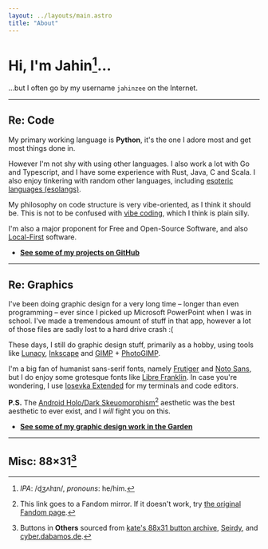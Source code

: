 ```yaml
---
layout: ../layouts/main.astro
title: "About"
---
```


# Hi, I'm Jahin[^1]…

…but I often go by my username `jahinzee` on the Internet.

---

## Re: Code

My primary working language is **Python**, it's the one I adore most and get most things done in.

However I'm not shy with using other languages. I also work a lot with Go and Typescript, and I have
some experience with Rust, Java, C and Scala. I also enjoy tinkering with random other languages,
including [esoteric languages (esolangs)][esolangs].

My philosophy on code structure is very vibe-oriented, as I think it should be. This is not to be
confused with [vibe coding][], which I think is plain silly.

I'm also a major proponent for Free and Open-Source Software, and also [Local-First][] software.

- **[See some of my projects on GitHub][github]**

---

## Re: Graphics

I've been doing graphic design for a very long time – longer than even programming – ever since I
picked up Microsoft PowerPoint when I was in school. I've made a tremendous amount of stuff in that
app, however a lot of those files are sadly lost to a hard drive crash :(

These days, I still do graphic design stuff, primarily as a hobby, using tools like [Lunacy][],
[Inkscape][] and [GIMP][] + [PhotoGIMP][].


I'm a big fan of humanist sans-serif fonts, namely [Frutiger][] and [Noto Sans][], but I do enjoy
some grotesque fonts like [Libre Franklin][]. In case you're wondering, I use [Iosevka Extended][]
for my terminals and code editors. 

**P.S.** The [Android Holo/Dark Skeuomorphism][][^2] aesthetic was the best aesthetic to ever exist,
         and I _will_ fight you on this.

- **[See some of my graphic design work in the Garden](/garden/home/#graphics)**

---

## Misc: 88×31[^3]

<Badges />

[^1]: *IPA*: /d͜ʒʌhɪn/, *pronouns*: he/him.

[^2]: This link goes to a Fandom mirror. If it doesn't work, try [the original Fandom
      page](https://aesthetics.fandom.com/wiki/Dark_Aero#Dark_Skeumorphism).

[^3]: Buttons in **Others** sourced from [kate's 88x31 button archive][], [Seirdy][], and
      [cyber.dabamos.de][].

[esolangs]: https://esolangs.org/wiki/Esoteric_programming_language
[vibe coding]: https://en.wikipedia.org/wiki/Vibe_coding
[Local-First]: https://www.inkandswitch.com/local-first/
[github]: https://github.com/jahinzee
[Lunacy]: https://icons8.com/lunacy
[Inkscape]: https://inkscape.org/
[GIMP]: https://www.gimp.org/
[PhotoGIMP]: https://github.com/Diolinux/PhotoGIMP
[Frutiger]: https://en.wikipedia.org/wiki/Frutiger_(typeface)
[Noto Sans]: https://fonts.google.com/noto/specimen/Noto%20Sans
[Libre Franklin]: https://en.wikipedia.org/wiki/Franklin_Gothic#Libre_Franklin
[Iosevka Extended]: https://typeof.net/Iosevka/
[Android Holo/Dark Skeuomorphism]: https://antifandom.com/aesthetics/wiki/Dark_Aero#Dark_Skeumorphism
[kate's 88x31 button archive]: https://88x31.kate.pet/
[Seirdy]: https://seirdy.one/meta/badges/
[cyber.dabamos.de]: https://cyber.dabamos.de/88x31/